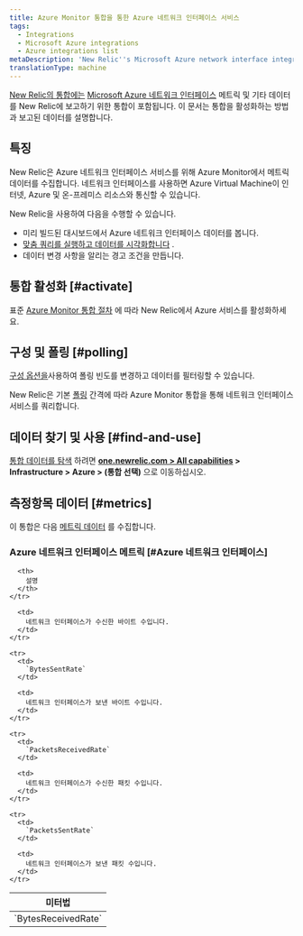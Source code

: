 ```yaml
---
title: Azure Monitor 통합을 통한 Azure 네트워크 인터페이스 서비스
tags:
  - Integrations
  - Microsoft Azure integrations
  - Azure integrations list
metaDescription: 'New Relic''s Microsoft Azure network interface integration: what data it reports and how to enable it.'
translationType: machine
---
```


[New Relic의 통합에는](/docs/infrastructure/integrations-getting-started/getting-started/introduction-infrastructure-integrations) [Microsoft Azure 네트워크 인터페이스](https://learn.microsoft.com/en-us/azure/virtual-network/virtual-network-network-interface) 메트릭 및 기타 데이터를 New Relic에 보고하기 위한 통합이 포함됩니다. 이 문서는 통합을 활성화하는 방법과 보고된 데이터를 설명합니다.

## 특징

New Relic은 Azure 네트워크 인터페이스 서비스를 위해 Azure Monitor에서 메트릭 데이터를 수집합니다. 네트워크 인터페이스를 사용하면 Azure Virtual Machine이 인터넷, Azure 및 온-프레미스 리소스와 통신할 수 있습니다.

New Relic을 사용하여 다음을 수행할 수 있습니다.

* 미리 빌드된 대시보드에서 Azure 네트워크 인터페이스 데이터를 봅니다.
* [맞춤 쿼리를 실행하고 데이터를 시각화합니다](/docs/infrastructure/integrations-getting-started/getting-started/use-integration-data-new-relic-insights) .
* 데이터 변경 사항을 알리는 경고 조건을 만듭니다.

## 통합 활성화 [#activate]

표준 [Azure Monitor 통합 절차](/docs/infrastructure/microsoft-azure-integrations/azure-integrations-list/azure-monitor) 에 따라 New Relic에서 Azure 서비스를 활성화하세요.

## 구성 및 폴링 [#polling]

[구성 옵션을](/docs/infrastructure/microsoft-azure-integrations/azure-integrations-list/azure-monitor/#settings)사용하여 폴링 빈도를 변경하고 데이터를 필터링할 수 있습니다.

New Relic은 기본 [폴링](/docs/infrastructure/microsoft-azure-integrations/azure-integrations-list/azure-monitor/#settings) 간격에 따라 Azure Monitor 통합을 통해 네트워크 인터페이스 서비스를 쿼리합니다.

## 데이터 찾기 및 사용 [#find-and-use]

[통합 데이터를 탐색](/docs/infrastructure/integrations/find-use-infrastructure-integration-data) 하려면 **[one.newrelic.com > All capabilities](https://one.newrelic.com/all-capabilities) > Infrastructure > Azure > (통합 선택)** 으로 이동하십시오.

## 측정항목 데이터 [#metrics]

이 통합은 다음 [메트릭 데이터](/docs/infrastructure/integrations-getting-started/getting-started/understand-integration-data-data-types#metric) 를 수집합니다.

### Azure 네트워크 인터페이스 메트릭 \[#Azure 네트워크 인터페이스]

<table>
  <thead>
    <tr>
      <th style={{ width: "300px" }}>
        미터법
      </th>

      <th>
        설명
      </th>
    </tr>
  </thead>

  <tbody>
    <tr>
      <td>
        `BytesReceivedRate`
      </td>

      <td>
        네트워크 인터페이스가 수신한 바이트 수입니다.
      </td>
    </tr>

    <tr>
      <td>
        `BytesSentRate`
      </td>

      <td>
        네트워크 인터페이스가 보낸 바이트 수입니다.
      </td>
    </tr>

    <tr>
      <td>
        `PacketsReceivedRate`
      </td>

      <td>
        네트워크 인터페이스가 수신한 패킷 수입니다.
      </td>
    </tr>

    <tr>
      <td>
        `PacketsSentRate`
      </td>

      <td>
        네트워크 인터페이스가 보낸 패킷 수입니다.
      </td>
    </tr>
  </tbody>
</table>